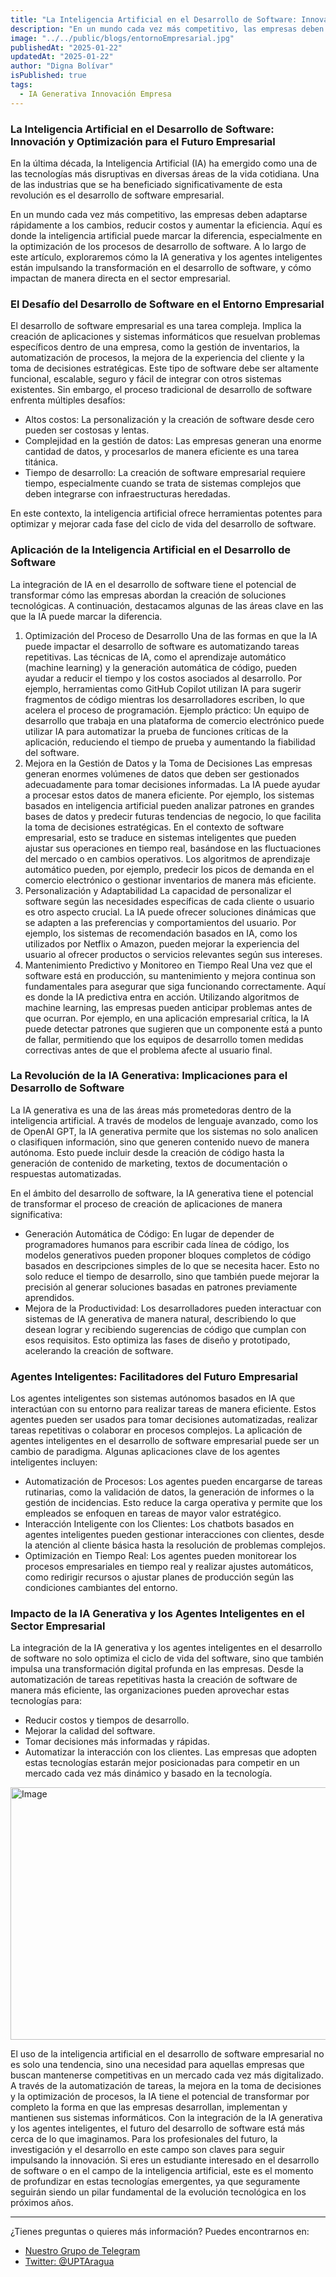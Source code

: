 ```yaml
---
title: "La Inteligencia Artificial en el Desarrollo de Software: Innovación y Optimización para el Futuro Empresarial"
description: "En un mundo cada vez más competitivo, las empresas deben adaptarse rápidamente a los cambios, reducir costos y aumentar la eficiencia. Aquí es donde la inteligencia artificial puede marcar la diferencia, especialmente en la optimización de los procesos de desarrollo de software."
image: "../../public/blogs/entornoEmpresarial.jpg"
publishedAt: "2025-01-22"
updatedAt: "2025-01-22"
author: "Digna Bolívar"
isPublished: true
tags:
  - IA Generativa Innovación Empresa
---
```


### La Inteligencia Artificial en el Desarrollo de Software: Innovación y Optimización para el Futuro Empresarial

En la última década, la Inteligencia Artificial (IA) ha emergido como una de las tecnologías más disruptivas en diversas áreas de la vida cotidiana. Una de las industrias que se ha beneficiado significativamente de esta revolución es el desarrollo de software empresarial. 

En un mundo cada vez más competitivo, las empresas deben adaptarse rápidamente a los cambios, reducir costos y aumentar la eficiencia. Aquí es donde la inteligencia artificial puede marcar la diferencia, especialmente en la optimización de los procesos de desarrollo de software. A lo largo de este artículo, exploraremos cómo la IA generativa y los agentes inteligentes están impulsando la transformación en el desarrollo de software, y cómo impactan de manera directa en el sector empresarial.

### El Desafío del Desarrollo de Software en el Entorno Empresarial

El desarrollo de software empresarial es una tarea compleja. Implica la creación de aplicaciones y sistemas informáticos que resuelvan problemas específicos dentro de una empresa, como la gestión de inventarios, la automatización de procesos, la mejora de la experiencia del cliente y la toma de decisiones estratégicas. Este tipo de software debe ser altamente funcional, escalable, seguro y fácil de integrar con otros sistemas existentes.
Sin embargo, el proceso tradicional de desarrollo de software enfrenta múltiples desafíos:
* Altos costos: La personalización y la creación de software desde cero pueden ser costosas y lentas.
* Complejidad en la gestión de datos: Las empresas generan una enorme cantidad de datos, y procesarlos de manera eficiente es una tarea titánica.
* Tiempo de desarrollo: La creación de software empresarial requiere tiempo, especialmente cuando se trata de sistemas complejos que deben integrarse con infraestructuras heredadas.

En este contexto, la inteligencia artificial ofrece herramientas potentes para optimizar y mejorar cada fase del ciclo de vida del desarrollo de software.

### Aplicación de la Inteligencia Artificial en el Desarrollo de Software

La integración de IA en el desarrollo de software tiene el potencial de transformar cómo las empresas abordan la creación de soluciones tecnológicas. A continuación, destacamos algunas de las áreas clave en las que la IA puede marcar la diferencia.
1. Optimización del Proceso de Desarrollo
Una de las formas en que la IA puede impactar el desarrollo de software es automatizando tareas repetitivas. Las técnicas de IA, como el aprendizaje automático (machine learning) y la generación automática de código, pueden ayudar a reducir el tiempo y los costos asociados al desarrollo. Por ejemplo, herramientas como GitHub Copilot utilizan IA para sugerir fragmentos de código mientras los desarrolladores escriben, lo que acelera el proceso de programación.
Ejemplo práctico: Un equipo de desarrollo que trabaja en una plataforma de comercio electrónico puede utilizar IA para automatizar la prueba de funciones críticas de la aplicación, reduciendo el tiempo de prueba y aumentando la fiabilidad del software.
2. Mejora en la Gestión de Datos y la Toma de Decisiones
Las empresas generan enormes volúmenes de datos que deben ser gestionados adecuadamente para tomar decisiones informadas. La IA puede ayudar a procesar estos datos de manera eficiente. Por ejemplo, los sistemas basados en inteligencia artificial pueden analizar patrones en grandes bases de datos y predecir futuras tendencias de negocio, lo que facilita la toma de decisiones estratégicas.
En el contexto de software empresarial, esto se traduce en sistemas inteligentes que pueden ajustar sus operaciones en tiempo real, basándose en las fluctuaciones del mercado o en cambios operativos. Los algoritmos de aprendizaje automático pueden, por ejemplo, predecir los picos de demanda en el comercio electrónico o gestionar inventarios de manera más eficiente.
3. Personalización y Adaptabilidad
La capacidad de personalizar el software según las necesidades específicas de cada cliente o usuario es otro aspecto crucial. La IA puede ofrecer soluciones dinámicas que se adapten a las preferencias y comportamientos del usuario. Por ejemplo, los sistemas de recomendación basados en IA, como los utilizados por Netflix o Amazon, pueden mejorar la experiencia del usuario al ofrecer productos o servicios relevantes según sus intereses.
4. Mantenimiento Predictivo y Monitoreo en Tiempo Real
Una vez que el software está en producción, su mantenimiento y mejora continua son fundamentales para asegurar que siga funcionando correctamente. Aquí es donde la IA predictiva entra en acción. Utilizando algoritmos de machine learning, las empresas pueden anticipar problemas antes de que ocurran. Por ejemplo, en una aplicación empresarial crítica, la IA puede detectar patrones que sugieren que un componente está a punto de fallar, permitiendo que los equipos de desarrollo tomen medidas correctivas antes de que el problema afecte al usuario final.

### La Revolución de la IA Generativa: Implicaciones para el Desarrollo de Software

La IA generativa es una de las áreas más prometedoras dentro de la inteligencia artificial. A través de modelos de lenguaje avanzado, como los de OpenAI GPT, la IA generativa permite que los sistemas no solo analicen o clasifiquen información, sino que generen contenido nuevo de manera autónoma. Esto puede incluir desde la creación de código hasta la generación de contenido de marketing, textos de documentación o respuestas automatizadas.

En el ámbito del desarrollo de software, la IA generativa tiene el potencial de transformar el proceso de creación de aplicaciones de manera significativa:
* Generación Automática de Código: En lugar de depender de programadores humanos para escribir cada línea de código, los modelos generativos pueden proponer bloques completos de código basados en descripciones simples de lo que se necesita hacer. Esto no solo reduce el tiempo de desarrollo, sino que también puede mejorar la precisión al generar soluciones basadas en patrones previamente aprendidos.
* Mejora de la Productividad: Los desarrolladores pueden interactuar con sistemas de IA generativa de manera natural, describiendo lo que desean lograr y recibiendo sugerencias de código que cumplan con esos requisitos. Esto optimiza las fases de diseño y prototipado, acelerando la creación de software.

### Agentes Inteligentes: Facilitadores del Futuro Empresarial

Los agentes inteligentes son sistemas autónomos basados en IA que interactúan con su entorno para realizar tareas de manera eficiente. Estos agentes pueden ser usados para tomar decisiones automatizadas, realizar tareas repetitivas o colaborar en procesos complejos. La aplicación de agentes inteligentes en el desarrollo de software empresarial puede ser un cambio de paradigma.
Algunas aplicaciones clave de los agentes inteligentes incluyen:
* Automatización de Procesos: Los agentes pueden encargarse de tareas rutinarias, como la validación de datos, la generación de informes o la gestión de incidencias. Esto reduce la carga operativa y permite que los empleados se enfoquen en tareas de mayor valor estratégico.
* Interacción Inteligente con los Clientes: Los chatbots basados en agentes inteligentes pueden gestionar interacciones con clientes, desde la atención al cliente básica hasta la resolución de problemas complejos.
* Optimización en Tiempo Real: Los agentes pueden monitorear los procesos empresariales en tiempo real y realizar ajustes automáticos, como redirigir recursos o ajustar planes de producción según las condiciones cambiantes del entorno.

### Impacto de la IA Generativa y los Agentes Inteligentes en el Sector Empresarial

La integración de la IA generativa y los agentes inteligentes en el desarrollo de software no solo optimiza el ciclo de vida del software, sino que también impulsa una transformación digital profunda en las empresas. Desde la automatización de tareas repetitivas hasta la creación de software de manera más eficiente, las organizaciones pueden aprovechar estas tecnologías para:
* Reducir costos y tiempos de desarrollo.
* Mejorar la calidad del software.
* Tomar decisiones más informadas y rápidas.
* Automatizar la interacción con los clientes.
Las empresas que adopten estas tecnologías estarán mejor posicionadas para competir en un mercado cada vez más dinámico y basado en la tecnología.

<Image
  src="/blogs/9/agenteEntrenado.jpg"
  width="718"
  height="404"
  alt="Image"
  sizes="100vw"
/>

El uso de la inteligencia artificial en el desarrollo de software empresarial no es solo una tendencia, sino una necesidad para aquellas empresas que buscan mantenerse competitivas en un mercado cada vez más digitalizado. A través de la automatización de tareas, la mejora en la toma de decisiones y la optimización de procesos, la IA tiene el potencial de transformar por completo la forma en que las empresas desarrollan, implementan y mantienen sus sistemas informáticos.
Con la integración de la IA generativa y los agentes inteligentes, el futuro del desarrollo de software está más cerca de lo que imaginamos. Para los profesionales del futuro, la investigación y el desarrollo en este campo son claves para seguir impulsando la innovación. Si eres un estudiante interesado en el desarrollo de software o en el campo de la inteligencia artificial, este es el momento de profundizar en estas tecnologías emergentes, ya que seguramente seguirán siendo un pilar fundamental de la evolución tecnológica en los próximos años.

---

¿Tienes preguntas o quieres más información? Puedes encontrarnos en:

- [Nuestro Grupo de Telegram](https://t.me)
- [Twitter: @UPTAragua](https://twitter.com/UPTAragua)
